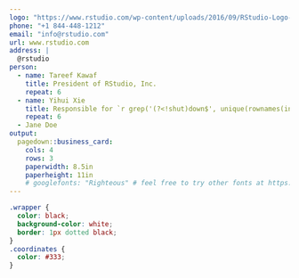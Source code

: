 ```yaml
---
logo: "https://www.rstudio.com/wp-content/uploads/2016/09/RStudio-Logo-Blue-Gray-250.png"
phone: "+1 844-448-1212"
email: "info@rstudio.com"
url: www.rstudio.com
address: |
  @rstudio
person: 
  - name: Tareef Kawaf
    title: President of RStudio, Inc.
    repeat: 6
  - name: Yihui Xie
    title: Responsible for `r grep('(?<!shut)down$', unique(rownames(installed.packages())), value=T, perl=T)`
    repeat: 6
  - Jane Doe
output:
  pagedown::business_card: 
    cols: 4
    rows: 3
    paperwidth: 8.5in
    paperheight: 11in
    # googlefonts: "Righteous" # feel free to try other fonts at https://fonts.google.com
---
```



<!-- if you prefer black text on white background, set eval=TRUE on the chunk below -->

```css
.wrapper {
  color: black;
  background-color: white;
  border: 1px dotted black;
}
.coordinates {
  color: #333;
}
```
